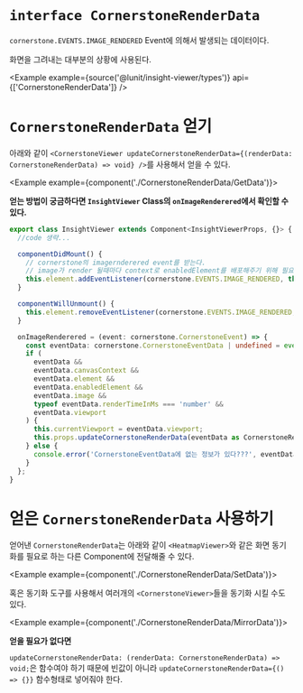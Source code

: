 
# `interface CornerstoneRenderData`

`cornerstone.EVENTS.IMAGE_RENDERED` Event에 의해서 발생되는 데이터이다.

화면을 그려내는 대부분의 상황에 사용된다.

<Example example={source('@lunit/insight-viewer/types')} api={['CornerstoneRenderData']} />

# `CornerstoneRenderData` 얻기

아래와 같이 `<CornerstoneViewer updateCornerstoneRenderData={(renderData: CornerstoneRenderData) => void} />`를 사용해서 얻을 수 있다.

<Example example={component('./CornerstoneRenderData/GetData')}>
  <Preview height={520}/>
</Example>


**얻는 방법이 궁금하다면 `InsightViewer` Class의 `onImageRenderered`에서 확인할 수 있다.**
```ts
export class InsightViewer extends Component<InsightViewerProps, {}> {
  //code 생략...

  componentDidMount() {
    // cornerstone의 imagernderered event를 받는다.
    // image가 render 될때마다 context로 enabledElement를 배포해주기 위해 필요하다.
    this.element.addEventListener(cornerstone.EVENTS.IMAGE_RENDERED, this.onImageRenderered);
  }

  componentWillUnmount() {
    this.element.removeEventListener(cornerstone.EVENTS.IMAGE_RENDERED, this.onImageRenderered);
  }

  onImageRenderered = (event: cornerstone.CornerstoneEvent) => {
    const eventData: cornerstone.CornerstoneEventData | undefined = event.detail;
    if (
      eventData &&
      eventData.canvasContext &&
      eventData.element &&
      eventData.enabledElement &&
      eventData.image &&
      typeof eventData.renderTimeInMs === 'number' &&
      eventData.viewport
    ) {
      this.currentViewport = eventData.viewport;
      this.props.updateCornerstoneRenderData(eventData as CornerstoneRenderData);
    } else {
      console.error('CornerstoneEventData에 없는 정보가 있다???', eventData);
    }
  };
}
```

# 얻은 `CornerstoneRenderData` 사용하기

얻어낸 `CornerstoneRenderData`는 아래와 같이 `<HeatmapViewer>`와 같은 화면 동기화를 필요로 하는 다른 Component에 전달해줄 수 있다.

<Example example={component('./CornerstoneRenderData/SetData')}>
  <Preview height={520}/>
</Example>

혹은 동기화 도구를 사용해서 여러개의 `<CornerstoneViewer>`들을 동기화 시킬 수도 있다.

<Example example={component('./CornerstoneRenderData/MirrorData')}>
  <Preview height={520}/>
</Example>

**얻을 필요가 없다면**

`updateCornerstoneRenderData: (renderData: CornerstoneRenderData) => void;`은 함수여야 하기 때문에 빈값이 아니라 `updateCornerstoneRenderData={() => {}}` 함수형태로 넣어줘야 한다.
